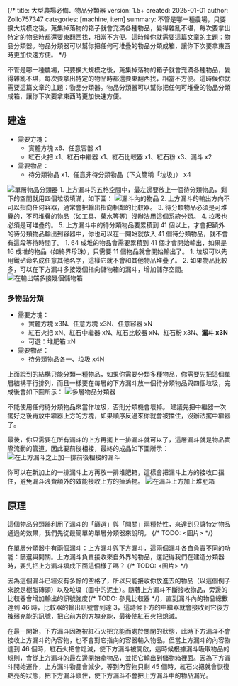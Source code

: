 {/*
title: 大型農場必備．物品分類器
version: 1.5+
created: 2025-01-01
author: Zollo757347
categories: [machine, item]
summary: 不管是哪一種農場，只要擴大規模之後，蒐集掉落物的箱子就會充滿各種物品，變得雜亂不堪，每次要拿出特定的物品時都還要東翻西找，相當不方便。這時候你就需要這篇文章的主題：物品分類器。物品分類器可以幫你把任何可堆疊的物品分類成箱，讓你下次要拿東西時更加快速方便。
*/}


不管是哪一種農場，只要擴大規模之後，蒐集掉落物的箱子就會充滿各種物品，變得雜亂不堪，每次要拿出特定的物品時都還要東翻西找，相當不方便。這時候你就需要這篇文章的主題：物品分類器。物品分類器可以幫你把任何可堆疊的物品分類成箱，讓你下次要拿東西時更加快速方便。

## 建造
- 需要方塊：
    - 實體方塊 x6、任意容器 x1
    - 紅石火把 x1、紅石中繼器 x1、紅石比較器 x1、紅石粉 x3、漏斗 x2
- 需要物品：
    - 待分類物品 x1、任意非待分類物品（下文簡稱「垃圾」） x4

<Image src="/images/tutorial/machine/item_sorter/single_layer.png" alt="單層物品分類器" width={500} priority />

<Notice>
1. 上方漏斗的五格空間中，最左邊要放上一個待分類物品，剩下的空間就用四個垃圾填滿，如下圖：
    <Image src="/images/tutorial/machine/item_sorter/hopper_item.png" alt="漏斗內的物品" width={200} />
2. 上方漏斗的輸出方向不可以指向任何容器，通常會把輸出指向相鄰的比較器。
3. 待分類物品必須是可堆疊的，不可堆疊的物品（如工具、藥水等等）沒辦法用這個系統分類。
4. 垃圾也必須是可堆疊的。
5. 上方漏斗中的待分類物品要累積到 41 個以上，才會把額外的待分類物品輸出到容器中，你也可以在一開始就放入 41 個待分類物品，就不會有這段等待時間了。
    1. 64 成堆的物品會需要累積到 41 個才會開始輸出，如果是 16 成堆的物品（如終界珍珠），只需要 11 個物品就會開始輸出了。
</Notice>

<Note>
1. 垃圾可以先用鐵砧命名成任意其他名字，這樣它就不會和其他物品堆疊了。
2. 如果物品比較多，可以在下方漏斗多接幾個指向儲物箱的漏斗，增加儲存空間。
    <Image src="/images/tutorial/machine/item_sorter/larger_storage.png" alt="在輸出端多接幾個儲物箱" width={500} />
</Note>

### 多物品分類
- 需要方塊：
    - 實體方塊 x3N、任意方塊 x3N、任意容器 xN
    - 紅石火把 xN、紅石中繼器 xN、紅石比較器 xN、紅石粉 x3N、**漏斗 x3N**
    - 可選：堆肥箱 xN
- 需要物品：
    - 待分類物品各一、垃圾 x4N

上面說到的結構只能分類一種物品，如果你需要分類多種物品，你需要先把這個單層結構平行排列，而且一樣要在每層的下方漏斗放一個待分類物品與四個垃圾，完成後會如下圖所示：
<Image src="/images/tutorial/machine/item_sorter/multi_layer.png" alt="多層物品分類器" width={500} />

<Notice>
不能使用任何待分類物品來當作垃圾，否則分類機會壞掉。
</Notice>

<Note>
建議先把中繼器一次擺好之後再放中繼器上方的方塊，如果順序反過來你就會被擋住，沒辦法擺中繼器了。
</Note>

最後，你只需要在所有漏斗的上方再擺上一排漏斗就可以了，這層漏斗就是物品實際流動的管道，因此要前後相接，最終的成品如下圖所示：
<Image src="/images/tutorial/machine/item_sorter/hopper_chain.png" alt="在上方漏斗之上加一排前後相接的漏斗" width={500} />

<Note>
你可以在新加上的一排漏斗上方再放一排堆肥箱，這樣會把漏斗上方的接收口擋住，避免漏斗浪費額外的效能接收上方的掉落物。
<Image src="/images/tutorial/machine/item_sorter/composter.png" alt="在漏斗上方加上堆肥箱" width={500} />
</Note>

## 原理

這個物品分類器利用了漏斗的「篩選」與「開關」兩種特性，來達到只讓特定物品通過的效果，我們先從最簡單的單層分類器來說明。
{/* TODO: <圖片> */}

在單層分類器中有兩個漏斗：上方漏斗與下方漏斗，這兩個漏斗各自負責不同的功能：篩選與開關。上方漏斗負責接收來自外界的物品，還記得我們在建造分類器時，要先把上方漏斗填成下面這個樣子嗎？
{/* TODO: <圖片> */}

因為這個漏斗已經沒有多餘的空格了，所以只能接收你放進去的物品（以這個例子來說是樹脂磚頭）以及垃圾（圖中的泥土）。隨著上方漏斗不斷接收物品，旁邊的比較器會增加輸出的訊號強度{/* TODO: 參見比較器 */}，直到漏斗內的物品總數達到 46 時，比較器的輸出訊號會到達 3，這時候下方的中繼器就會接收到它後方被弱充能的訊號，把它前方的方塊充能，最後使紅石火把熄滅。

在最一開始，下方漏斗因為被紅石火把充能而處於關閉的狀態，此時下方漏斗不會接收上方漏斗的內容物，也不會對它指向的容器輸入物品。但當上方漏斗的內容物達到 46 個時，紅石火把會熄滅，使下方漏斗被開啟，這時候根據漏斗吸取物品的規則，會從上方漏斗的最左邊開始拿物品，並把它輸出到儲物箱裡面。因為下方漏斗開始運作，上方漏斗物品會減少，等到內容物只剩 45 個時，紅石火把就會恢復點亮的狀態，把下方漏斗鎖住，使下方漏斗不會把上方漏斗中的物品漏光。
